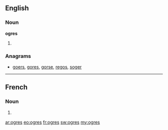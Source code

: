 ==English==

===Noun===
'''ogres'''

# {{plural of|[[ogre]]}}

===Anagrams===
* {{alphagram|egors}} [[goers#English|goers]], [[gores#English|gores]], [[gorse#English|gorse]], [[regos#English|regos]], [[soger#English|soger]]
----
==French==

===Noun===
{{infl|fr|plural}} {{m|p}}

# {{plural of|[[ogre#French|ogre]]|lang=fr}}

[[ar:ogres]]
[[eo:ogres]]
[[fr:ogres]]
[[sw:ogres]]
[[my:ogres]]